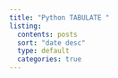 ```yaml
---
title: "Python TABULATE "
listing:
  contents: posts
  sort: "date desc"
  type: default
  categories: true
---
```


